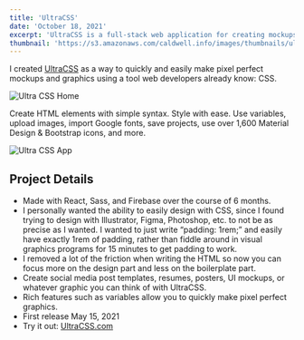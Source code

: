 ```yaml
---
title: 'UltraCSS'
date: 'October 18, 2021'
excerpt: 'UltraCSS is a full-stack web application for creating mockups and graphics with CSS.'
thumbnail: 'https://s3.amazonaws.com/caldwell.info/images/thumbnails/ultracss-thumbnail.jpg'
---
```


<Slide id={1}>

I created [UltraCSS](https://ultracss.com) as a way to quickly and easily make pixel perfect mockups and graphics using a tool web developers already know: CSS.  

![Ultra CSS Home](https://s3.amazonaws.com/caldwell.info/images/ultracss-home.png)

</Slide>

<Slide id={2}>

Create HTML elements with simple syntax. Style with ease. Use variables, upload images, import Google fonts, save projects, use over 1,600 Material Design & Bootstrap icons, and more.  

![Ultra CSS App](https://s3.amazonaws.com/caldwell.info/images/ultracss-app-pets.png)

## Project Details

- Made with React, Sass, and Firebase over the course of 6 months.
- I personally wanted the ability to easily design with CSS, since I found trying to design with Illustrator, Figma, Photoshop, etc. to not be as precise as I wanted. I wanted to just write “padding: 1rem;” and easily have exactly 1rem of padding, rather than fiddle around in visual graphics programs for 15 minutes to get padding to work.
- I removed a lot of the friction when writing the HTML so now you can focus more on the design part and less on the boilerplate part.
- Create social media post templates, resumes, posters, UI mockups, or whatever graphic you can think of with UltraCSS.
- Rich features such as variables allow you to quickly make pixel perfect graphics.
- First release May 15, 2021
- Try it out: [UltraCSS.com](https://ultracss.com)

</Slide>